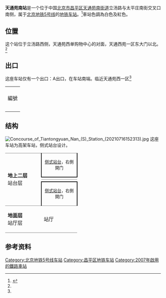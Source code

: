 {{NoteTA
|G1=Railway}}
{{Infobox station
| name = 天通苑南
| eng_name = Tiantongyuannan<ref>原英文名為Tiantongyuan South</ref><ref>{{cite web |title=JPG格式线路图下载 |url=https://www.bjsubway.com/jpg.html |website=北京地铁 |accessdate=2020-12-30 |archive-date=2020-10-26 |archive-url=https://web.archive.org/web/20201026031221/https://www.bjsubway.com/jpg.html |dead-url=no }}</ref>
| linecolour = {{北京地铁颜色|5}}
| image = Tiantongyuan South Station Platform 20181105.jpg
| caption = 天通苑南站站台
| country = {{PRC}}
| borough = [[北京市|北京市]][[昌平区|昌平区]][[天通苑南街道|天通苑南街道]]
| address = 立汤路与太平庄南街交叉口南侧
| coordinates = {{coord|40|03|54.38|N|116|24|23.26|E|display=inline,title|type:railwaystation}}
| elevation = 
| operator = [[北京市地铁运营有限公司|北京市地铁运营有限公司]]
| lines = {{北京地铁线路名|5|SL}}
| distance = 
| platform = 2座[[侧式站台|侧式站台]]
| tracks = 2条
| connections = 公交站：天通西苑北<br />[[北京快速公交3号线|BRT3]]：地铁天通苑南站
| structure = 高架车站
| hall = 整体式站厅
| code = 
| depth = 
| levels = 
| interchange = 
| exits = 2個
| architect = 
| architectural_style = 
| colour = 白色、红色
| type = 
| status = 运营中
| zone = 
| classification = 
| website = 
| built = 
| opened = 2007年10月7日<ref>{{cite web |title=北京地铁五号线开通试运营 |url=http://beijing.qianlong.com/3825/2007/10/07/1060@4091923.htm |website=千龙 |accessdate=2020-12-04 |archiveurl=https://web.archive.org/web/20081022233200/http://beijing.qianlong.com/3825/2007/10/07/1060@4091923.htm |archivedate=2008-10-22 |dead-url=yes }}</ref>
| pass_year = 
| passengers = 
| pass_system = 
| pass_rank = 
| mpassengers = 
| trains = 
| first = {{北京地铁线路名|5|S}}
:往{{北京地铁起讫站|5|L}}：06:06
:往{{北京地铁起讫站|5|R}}：05:04
| last = {{北京地铁线路名|5|S}}
:往{{北京地铁起讫站|5|L}}：23:57
:往{{北京地铁起讫站|5|R}}：22:52
| adjacent = {{adjacent stations|system=北京地铁|line=5|left=天通苑|right=立水桥|note-left=0.965km|note-mid=距离[[天通苑北站|天通苑北]]1.904km|note-right=1.544km}}
| route_map = {{Routemap|inline=yes|map=
uSTRf!~lhSTR(r)\uSTRg!~lhSTR(l)~~ ~~{{rmr|Licon=U|{{stl|北京地铁|天通苑}}}}
uSTR+BSr\uSTR+BSl
uSTR+BSr\uSTR+BSl
uSTRf!~lhSTR(r)\uSTRg!~lhSTR(l)~~ ~~{{rmr|Licon=D|{{stl|北京地铁|立水桥}}}}
}}
}}
'''天通苑南站'''是一个位于中国[[北京市|北京市]][[昌平区|昌平区]][[天通苑南街道|天通苑南街道]]立汤路与太平庄南街交叉口南侧，属于[[北京地铁|北京地铁]][[北京地铁5号线|5号线]]的[[地铁车站|地铁车站]]。<ref name="station">{{cite web |title=5号线 北京地铁官方网站 |url=https://www.bjsubway.com/station/xltcx/line5/2013-08-21/69.html |website=北京地铁 |accessdate=2020-12-04 |archive-date=2020-11-24 |archive-url=https://web.archive.org/web/20201124232510/http://bjsubway.com/station/xltcx/line5/2013-08-21/69.html |dead-url=no }}</ref>車站色調為白色及紅色。

==位置==
这个站位于立汤路西侧，天通苑西单购物中心的对面，天通西苑一区东大门以北。<ref name=station/>

==出口==
这座车站仅有一个出口：A出口，在车站南端。临近天通苑西一区<ref name=station/>
{| class="wikitable"
| colspan="5" align="center" bgcolor="{{北京地铁颜色|5}}" |
|-
! 編號
! 指示
! 建議前往的目的地
! 照片
! 無障礙設施
|-
|{{港鐵出口|A|附=升}} || 立汤路（西侧） || 公交天通西苑北站、天通西苑、天通苑 || [[File:Exit_A_of_Tiantongyuan_Nan_(S)_Station_(20210716152119).jpg|150px]] || [[File:Missing_image_text.svg|210x210像素]]
|-
| colspan="5" bgcolor="#EEEEEE" |{{港鐵出口|註=升}}
|}

== 结构 ==
[[File:Concourse_of_Tiantongyuan_Nan_(S)_Station_(20210716152313).jpg|thumb]]
这座车站为高架车站，侧式站台设计。
{|cellspacing=0 cellpadding=3
|style="border-top:solid 1px gray;border-bottom:solid 1px gray;" rowspan=4 width=100|'''地上二层'''<br />站台层
|style="border-top:solid 1px gray;border-right:solid 2px black;border-left:solid 2px black;border-bottom:solid 2px black;" colspan=2|<center><small>[[侧式站台|侧式站台]]，右側開门</small></center>
|-
|style="border-bottom:solid 1px gray;" width=100|{{arrow|L}}
|style="border-bottom:solid 1px gray;" width=350|{{北京地铁线路名|5|c}}往{{站|天通苑北}}<small>（{{站|天通苑}}）</small>
|-
|{{arrow|R}}
|{{北京地铁线路名|5|c}}往{{站|宋家庄||北京市}}<small>（{{站|立水桥}}）</small>
|-
|style="border-right:solid 2px black;border-left:solid 2px black;border-top:solid 2px black;border-bottom:solid 1px gray;" colspan=2|<center><small>[[侧式站台|侧式站台]]，右側開门</small></center>
|-
|style="border-bottom:solid 1px gray;"|'''地面层'''<br />站厅层
|style="border-bottom:solid 1px gray;"|站厅
|style="border-bottom:solid 1px gray;"|A出入口、客服中心、进出站闸机
|}

{{commonscat|Tiantongyuan South Station}}

== 参考资料 ==
{{reflist}}

{{北京地鐵5號線}}

[[Category:北京地铁5号线车站|Category:北京地铁5号线车站]]
[[Category:昌平区地铁车站|Category:昌平区地铁车站]]
[[Category:2007年啟用的鐵路車站|Category:2007年啟用的鐵路車站]]